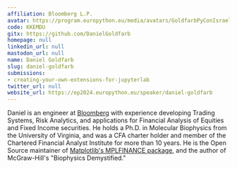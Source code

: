 ```yaml
---
affiliation: Bloomberg L.P.
avatar: https://program.europython.eu/media/avatars/GoldfarbPyConIsrael2019_4icaND5.jpg
code: KKEMDU
gitx: https://github.com/DanielGoldfarb
homepage: null
linkedin_url: null
mastodon_url: null
name: Daniel Goldfarb
slug: daniel-goldfarb
submissions:
- creating-your-own-extensions-for-jupyterlab
twitter_url: null
website_url: https://ep2024.europython.eu/speaker/daniel-goldfarb
---
```


Daniel is an engineer at [Bloomberg](https://www.bloomberg.com/company/what-we-do/) with experience developing Trading Systems, Risk Analytics, and applications for Financial Analysis of Equities and Fixed Income securities. He holds a Ph.D. in Molecular Biophysics from the University of Virginia, and was a CFA charter holder and member of the Chartered Financial Analyst Institute for more than 10 years. He is the Open Source maintainer of [Matplotlib's MPLFINANCE package](https://pypi.org/project/mplfinance/), and the author of McGraw-Hill's "Biophysics Demystified."
